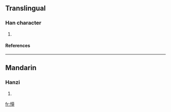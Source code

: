 ==Translingual==
===Han character===
{{Han char|rn=61|rad=心|as=10|sn=13|four=|canj=心廿日十 (PTAJ)}}
# {{defn|Han|sort=心10}}
====References====
{{Han ref|kx=0396.440|dkj=11021|dj=0735.320|hdz=42326.050|uh=613A|ud=24890}}

----
==Mandarin==
===Hanzi===
{{cmn-hanzi|pin=[[cǎo]] ([[cao3]])|wg=ts'ao<sup>3</sup>}}
# {{defn|Mandarin}}

[[fr:愺]]